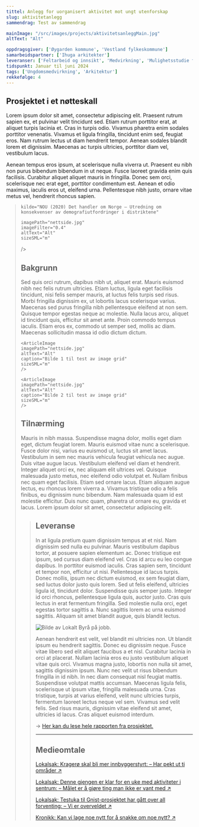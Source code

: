 ```yaml
---
tittel: Anlegg for uorganisert aktivitet mot ungt utenforskap 
slug: aktivitetanlegg
sammendrag: Test av sammendrag

mainImage: "/src/images/projects/aktivitetsanleggMain.jpg"
altText: "Alt"

oppdragsgiver: ['Øygarden kommune', 'Vestland fylkeskommune']
samarbeidspartner: ['Ihuga arkitekter']
leveranser: ['Feltarbeid og innsikt', 'Medvirkning', 'Mulighetsstudie for bygg og tjenestetilbud']
tidspunkt: Januar til juni 2024
tags: ['Ungdomsmedvirkning', 'Arkitektur']
rekkefølge: 4
---
```





## Prosjektet i et nøtteskall 

Lorem ipsum dolor sit amet, consectetur adipiscing elit. Praesent rutrum sapien ex, et pulvinar velit tincidunt sed. Etiam rutrum porttitor erat, at aliquet turpis lacinia et. Cras in turpis odio. Vivamus pharetra enim sodales porttitor venenatis. Vivamus et ligula fringilla, tincidunt enim sed, feugiat eros. Nam rutrum lectus ut diam hendrerit tempor. Aenean sodales blandit lorem et dignissim. Maecenas ac turpis ultricies, porttitor diam vel, vestibulum lacus.

<ArticleImage 
    imagePath="nettside.jpg"
    altText="Alt"
    caption="Test av large image component"
    sizeSML="m"
/>

Aenean tempus eros ipsum, at scelerisque nulla viverra ut. Praesent eu nibh non purus bibendum bibendum in ut neque. Fusce laoreet gravida enim quis facilisis. Curabitur aliquet aliquet mauris in fringilla. Donec sem orci, scelerisque nec erat eget, porttitor condimentum est. Aenean et odio maximus, iaculis eros ut, eleifend urna. Pellentesque nibh justo, ornare vitae metus vel, hendrerit rhoncus sapien.

<Blockquote
    sitat="I den tradisjonelle distriktspolitikken har intensjonen primært vært å møte utfordringene med tiltak for næringsutvikling og jobbskaping. Utvalget mener at utfordringene er mer sammensatte, og at de følgelig må møtes med et langt bredere spekter av tiltak. Tilgang til gode tjenester er viktig for alle, men krever andre løsninger i områder med spredt bosetting."

    kilde="NOU (2020) Det handler om Norge – Utredning om konsekvenser av demografiutfordringer i distriktene"
    
    imagePath="nettside.jpg"
    imageFilter="0.4"
    altText="Alt"
    sizeSML="m"
/>

## Bakgrunn

Sed quis orci rutrum, dapibus nibh ut, aliquet erat. Mauris euismod nibh nec felis rutrum ultricies. Etiam luctus, ligula eget facilisis tincidunt, nisi felis semper mauris, at luctus felis turpis sed risus. Morbi fringilla dignissim ex, ut lobortis lacus scelerisque varius. Maecenas sed purus fringilla nibh pellentesque eleifend at non sem. Quisque tempor egestas neque ac molestie. Nulla lacus arcu, aliquet id tincidunt quis, efficitur sit amet ante. Proin commodo tempus iaculis. Etiam eros ex, commodo ut semper sed, mollis ac diam. Maecenas sollicitudin massa id odio dictum dictum.

<ImageGrid>

    <ArticleImage 
    imagePath="nettside.jpg"
    altText="Alt"
    caption="Bilde 1 til test av image grid"
    sizeSML="m"
    />

    <ArticleImage 
    imagePath="nettside.jpg"
    altText="Alt"
    caption="Bilde 2 til test av image grid"
    sizeSML="m"
    />

</ImageGrid>

## Tilnærming

Mauris in nibh massa. Suspendisse magna dolor, mollis eget diam eget, dictum feugiat lorem. Mauris euismod vitae nunc a scelerisque. Fusce dolor nisi, varius eu euismod ut, luctus sit amet lacus. Vestibulum in sem nec mauris vehicula feugiat vehicula nec augue. Duis vitae augue lacus. Vestibulum eleifend vel diam et hendrerit. Integer aliquet orci ex, nec aliquam elit ultrices vel. Quisque malesuada justo metus, nec eleifend odio volutpat et. Nullam finibus nec quam eget facilisis. Etiam sed ornare lacus. Etiam aliquam augue lectus, eu rhoncus lorem viverra a. Vivamus tristique odio a felis finibus, eu dignissim nunc bibendum. Nam malesuada quam id est molestie efficitur. Duis nunc quam, pharetra ut ornare eu, gravida et lacus. Lorem ipsum dolor sit amet, consectetur adipiscing elit.

<Blockquote
    sitat="Det e sju år siden æ har hatt en or'ntlig fæst!"
    kilde="Sindre, 7 år"
    imageFilter="0.7"
    altText="Alt"
    sizeSML="m"
/>

## Leveranse

In at ligula pretium quam dignissim tempus at et nisl. Nam dignissim sed nulla eu pulvinar. Mauris vestibulum dapibus tortor, at posuere sapien elementum ac. Donec tristique est ipsum, sed cursus diam eleifend vel. Cras id arcu eu leo congue dapibus. In porttitor euismod iaculis. Cras sapien sem, tincidunt et tempor non, efficitur ut nisi. Pellentesque id lacus turpis. Donec mollis, ipsum nec dictum euismod, ex sem feugiat diam, sed luctus dolor justo quis lorem. Sed ut felis eleifend, ultricies ligula id, tincidunt dolor. Suspendisse quis semper justo. Integer id orci rhoncus, pellentesque ligula quis, auctor justo. Cras quis lectus in erat fermentum fringilla. Sed molestie nulla orci, eget egestas tortor sagittis a. Nunc sagittis lorem ac urna euismod sagittis. Aliquam sit amet blandit augue, quis blandit lectus.

![Bilde av Lokalt Byrå på jobb.](../../images/projects/nettside.jpg)

Aenean hendrerit est velit, vel blandit mi ultricies non. Ut blandit ipsum eu hendrerit sagittis. Donec eu dignissim neque. Fusce vitae libero sed elit aliquet faucibus a et nisl. Curabitur lacinia in orci at placerat. Nullam lacinia eros eu justo vestibulum aliquet vitae quis orci. Vivamus magna justo, lobortis non nulla sit amet, sagittis dignissim ipsum. Nunc nec velit ut risus bibendum fringilla in id nibh. In nec diam consequat nisl feugiat mattis. Suspendisse volutpat mattis accumsan. Maecenas ligula felis, scelerisque ut ipsum vitae, fringilla malesuada urna. Cras tristique, turpis at varius eleifend, velit nunc ultricies turpis, fermentum laoreet lectus neque vel sem. Vivamus sed velit felis. Sed risus mauris, dignissim vitae eleifend sit amet, ultricies id lacus. Cras aliquet euismod interdum. 

→ [Her kan du lese hele rapporten fra prosjektet.](https://duckduckgo.com)

***

## Medieomtale

[Lokalsak: Kragerø skal bli mer innbyggerstyrt: – Har pekt ut ti områder ↗](https://duckduckgo.com)

[Lokalsak: Denne gjengen er klar for en uke med aktiviteter i sentrum: – Målet er å gjøre ting man ikke er vant med ↗](https://duckduckgo.com)

[Lokalsak: Testuka til Gnist-prosjektet har gått over all forventing: – Vi er overveldet ↗](https://duckduckgo.com)

[Kronikk: Kan vi lage noe nytt for å snakke om noe nytt? ↗](https://duckduckgo.com)